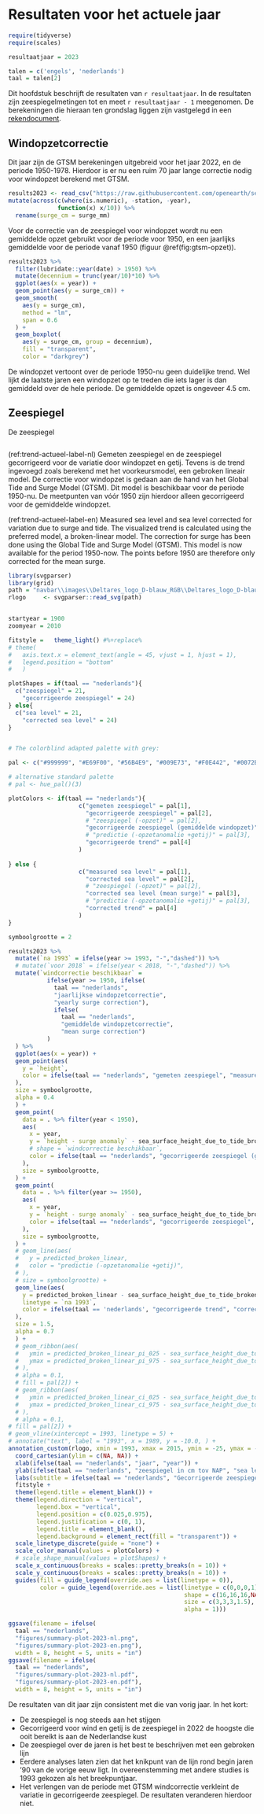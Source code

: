 # Resultaten voor het actuele jaar {#resultaten-actueel}

```r
require(tidyverse)
require(scales)

resultaatjaar = 2023

talen = c('engels', 'nederlands')
taal = talen[2]

```

Dit hoofdstuk beschrijft de resultaten van `r resultaatjaar`. In de resultaten zijn zeespiegelmetingen tot en meet `r resultaatjaar - 1` meegenomen. De berekeningen die hieraan ten grondslag liggen zijn vastgelegd in een [rekendocument](https://github.com/openearth/sealevel/blob/report/notebooks/dutch-sea-level-monitor.ipynb).

## Windopzetcorrectie

Dit jaar zijn de GTSM berekeningen uitgebreid voor het jaar 2022, en de periode 1950-1978. Hierdoor is er nu een ruim 70 jaar lange correctie nodig voor windopzet berekend met GTSM.

```r
results2023 <- read_csv("https://raw.githubusercontent.com/openearth/sealevel/feature/validation-gtsm-2023/data/deltares/results/dutch-sea-level-monitor-export-2023-11-21.csv", comment = "#") %>%
mutate(across(c(where(is.numeric), -station, -year), 
              function(x) x/10)) %>%
  rename(surge_cm = surge_mm)
```
Voor de correctie van de zeespiegel voor windopzet wordt nu een gemiddelde opzet gebruikt voor de periode voor 1950, en een jaarlijks gemiddelde voor de periode vanaf 1950 (figuur \@ref(fig:gtsm-opzet)). 


```r
results2023 %>%
  filter(lubridate::year(date) > 1950) %>%
  mutate(decennium = trunc(year/10)*10) %>%
  ggplot(aes(x = year)) +
  geom_point(aes(y = surge_cm)) +
  geom_smooth(
    aes(y = surge_cm),
    method = "lm",
    span = 0.6
  ) +
  geom_boxplot(
    aes(y = surge_cm, group = decennium), 
    fill = "transparent", 
    color = "darkgrey")

```
De windopzet vertoont over de periode 1950-nu geen duidelijke trend. Wel lijkt de laatste jaren een windopzet op te treden die iets lager is dan gemiddeld over de hele periode. De gemiddelde opzet is ongeveer 4.5 cm.  



## Zeespiegel

De zeespiegel 

```r
```


(ref:trend-actueel-label-nl) Gemeten zeespiegel en de zeespiegel gecorrigeerd voor de variatie door windopzet en getij. Tevens is de trend ingevoegd zoals berekend met het voorkeursmodel, een gebroken lineair model. De correctie voor windopzet is gedaan aan de hand van het Global Tide and Surge Model (GTSM). Dit model is beschikbaar voor de periode 1950-nu. De meetpunten van vóór 1950 zijn hierdoor alleen gecorrigeerd voor de gemiddelde windopzet.  

(ref:trend-actueel-label-en) Measured sea level and sea level corrected for variation due to surge and tide. The visualized trend is calculated using the preferred model, a broken-linear model. The correction for surge has been done using the Global Tide and Surge Model (GTSM). This model is now available for the period 1950-now. The points before 1950 are therefore only corrected for the mean surge. 





```r

library(svgparser)
library(grid)
path = "navbar\\images\\Deltares_logo_D-blauw_RGB\\Deltares_logo_D-blauw_RGB.svg"
rlogo     <- svgparser::read_svg(path)


startyear = 1900
zoomyear = 2010

fitstyle =   theme_light() #%+replace%
# theme(
#   axis.text.x = element_text(angle = 45, vjust = 1, hjust = 1),
#   legend.position = "bottom"
#   ) 

plotShapes = if(taal == "nederlands"){ 
  c("zeespiegel" = 21,
    "gecorrigeerde zeespiegel" = 24)
} else{
  c("sea level" = 21,
    "corrected sea level" = 24)
}


# The colorblind adapted palette with grey:

pal <- c("#999999", "#E69F00", "#56B4E9", "#009E73", "#F0E442", "#0072B2", "#D55E00", "#CC79A7")

# alternative standard palette
# pal <- hue_pal()(3)

plotColors <- if(taal == "nederlands"){
                    c("gemeten zeespiegel" = pal[1],
                      "gecorrigeerde zeespiegel" = pal[2],
                      # "zeespiegel (-opzet)" = pal[2],
                      "gecorrigeerde zeespiegel (gemiddelde windopzet)" = pal[3],
                      # "predictie (-opzetanomalie +getij)" = pal[3],
                      "gecorrigeerde trend" = pal[4]
                    )
  
} else {
                    c("measured sea level" = pal[1],
                      "corrected sea level" = pal[2],
                      # "zeespiegel (-opzet)" = pal[2],
                      "corrected sea level (mean surge)" = pal[3],
                      # "predictie (-opzetanomalie +getij)" = pal[3],
                      "corrected trend" = pal[4]
                    )
}

symboolgrootte = 2

results2023 %>%
  mutate(`na 1993` = ifelse(year >= 1993, "-","dashed")) %>%
  # mutate(`voor 2018` = ifelse(year < 2018, "-","dashed")) %>%
  mutate(`windcorrectie beschikbaar` = 
           ifelse(year >= 1950, ifelse(
             taal == "nederlands",
             "jaarlijkse windopzetcorrectie",
             "yearly surge correction"),
             ifelse(
               taal == "nederlands",
               "gemiddelde windopzetcorrectie",
               "mean surge correction")
           )
  ) %>%
  ggplot(aes(x = year)) +
  geom_point(aes(
    y = `height`,
    color = ifelse(taal == "nederlands", "gemeten zeespiegel", "measured sea level")
  ),
  size = symboolgrootte,
  alpha = 0.4
  ) +
  geom_point(
    data = . %>% filter(year < 1950),
    aes(
      x = year,
      y = `height - surge anomaly` - sea_surface_height_due_to_tide_broken_linear,
      # shape = `windcorrectie beschikbaar`,
      color = ifelse(taal == "nederlands", "gecorrigeerde zeespiegel (gemiddelde windopzet)", "corrected sea level (mean surge)")
    ),
    size = symboolgrootte,
  ) +
  geom_point(
    data = . %>% filter(year >= 1950),
    aes(
      x = year,
      y = `height - surge anomaly` - sea_surface_height_due_to_tide_broken_linear,
      color = ifelse(taal == "nederlands", "gecorrigeerde zeespiegel", "corrected sea level")
    ),
    size = symboolgrootte,
  ) +
  # geom_line(aes(
  #   y = predicted_broken_linear,
  #   color = "predictie (-opzetanomalie +getij)",
  # ),
  # size = symboolgrootte) +
  geom_line(aes(
    y = predicted_broken_linear - sea_surface_height_due_to_tide_broken_linear,
    linetype = `na 1993`,
    color = ifelse(taal == 'nederlands', "gecorrigeerde trend", "corrected trend")
  ),
  size = 1.5, 
  alpha = 0.7
  ) +
  # geom_ribbon(aes(
  #   ymin = predicted_broken_linear_pi_025 - sea_surface_height_due_to_tide_broken_linear, 
  #   ymax = predicted_broken_linear_pi_975 - sea_surface_height_due_to_tide_broken_linear
  # ), 
  # alpha = 0.1, 
  # fill = pal[2]) +
  # geom_ribbon(aes(
  #   ymin = predicted_broken_linear_ci_025 - sea_surface_height_due_to_tide_broken_linear, 
  #   ymax = predicted_broken_linear_ci_975 - sea_surface_height_due_to_tide_broken_linear
  # ), 
  # alpha = 0.1, 
# fill = pal[2]) +
# geom_vline(xintercept = 1993, linetype = 5) +
# annotate("text", label = "1993", x = 1989, y = -10.0, ) +
annotation_custom(rlogo, xmin = 1993, xmax = 2015, ymin = -25, ymax = -20) +
  coord_cartesian(ylim = c(NA, NA)) +
  xlab(ifelse(taal == "nederlands", "jaar", "year")) +
  ylab(ifelse(taal == "nederlands", "zeespiegel in cm tov NAP", "sea level in cm relative to NAP")) +
  labs(subtitle = ifelse(taal == "nederlands", "Gecorrigeerde zeespiegel (GTSM) en trends", "Corrected sea level (GTSM) and trends")) +
  fitstyle +
  theme(legend.title = element_blank()) +
  theme(legend.direction = "vertical",
        legend.box = "vertical",
        legend.position = c(0.025,0.975),
        legend.justification = c(0, 1),
        legend.title = element_blank(),
        legend.background = element_rect(fill = "transparent")) +
  scale_linetype_discrete(guide = "none") +
  scale_color_manual(values = plotColors) +
  # scale_shape_manual(values = plotShapes) +
  scale_x_continuous(breaks = scales::pretty_breaks(n = 10)) +
  scale_y_continuous(breaks = scales::pretty_breaks(n = 10)) +
  guides(fill = guide_legend(override.aes = list(linetype = 0)),
         color = guide_legend(override.aes = list(linetype = c(0,0,0,1),
                                                  shape = c(16,16,16,NA),
                                                  size = c(3,3,3,1.5), 
                                                  alpha = 1)))

ggsave(filename = ifelse(
  taal == "nederlands", 
  "figures/summary-plot-2023-nl.png",
  "figures/summary-plot-2023-en.png"), 
  width = 8, height = 5, units = "in")
ggsave(filename = ifelse(
  taal == "nederlands", 
  "figures/summary-plot-2023-nl.pdf",
  "figures/summary-plot-2023-en.pdf"), 
  width = 8, height = 5, units = "in")


```
  

De resultaten van dit jaar zijn consistent met die van vorig jaar. In het kort:

-   De zeespiegel is nog steeds aan het stijgen
-   Gecorrigeerd voor wind en getij is de zeespiegel in 2022 de hoogste die ooit bereikt is aan de Nederlandse kust
-   De zeespiegel over de jaren is het best te beschrijven met een gebroken lijn
-   Eerdere analyses laten zien dat het knikpunt van de lijn rond begin jaren '90 van de vorige eeuw ligt. In overeenstemming met andere studies is 1993 gekozen als het breekpuntjaar. 
-   Het verlengen van de periode met GTSM windcorrectie verkleint de variatie in gecorrigeerde zeespiegel. De resultaten veranderen hierdoor niet. 





